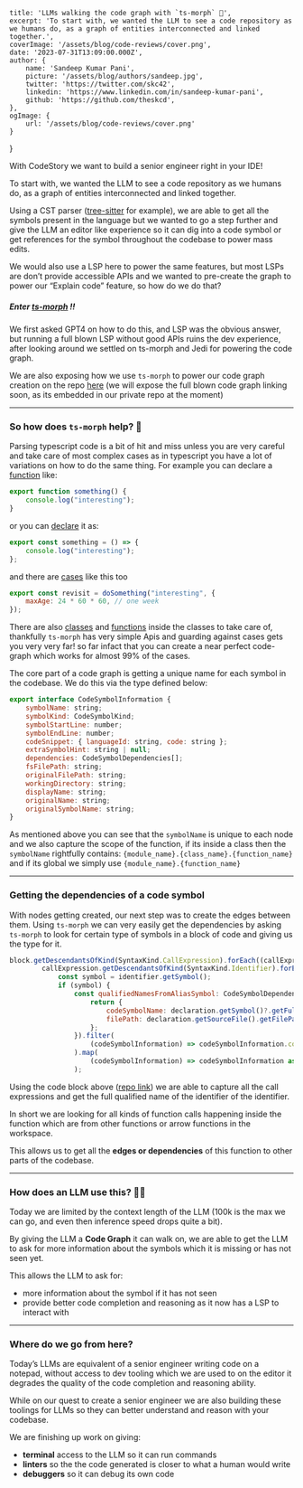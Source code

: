     title: 'LLMs walking the code graph with `ts-morph` 👣',
    excerpt: 'To start with, we wanted the LLM to see a code repository as we humans do, as a graph of entities interconnected and linked together.',
    coverImage: '/assets/blog/code-reviews/cover.png',
    date: '2023-07-31T13:09:00.000Z',
    author: {
        name: 'Sandeep Kumar Pani',
        picture: '/assets/blog/authors/sandeep.jpg',
        twitter: 'https://twitter.com/skc42',
        linkedin: 'https://www.linkedin.com/in/sandeep-kumar-pani',
        github: 'https://github.com/theskcd',
    },
    ogImage: {
        url: '/assets/blog/code-reviews/cover.png'
    }
}

With CodeStory we want to build a senior engineer right in your IDE!

To start with, we wanted the LLM to see a code repository as we humans do, as a graph of entities interconnected and linked together.

Using a CST parser ([tree-sitter](https://tree-sitter.github.io/tree-sitter/) for example), we are able to get all the symbols present in the language but we wanted to go a step further and give the LLM an editor like experience so it can dig into a code symbol or get references for the symbol throughout the codebase to power mass edits.

We would also use a LSP here to power the same features, but most LSPs are don’t provide accessible APIs and we wanted to pre-create the graph to power our “Explain code” feature, so how do we do that?

##### Enter [ts-morph](https://github.com/dsherret/ts-morph) ‼️

We first asked GPT4 on how to do this, and LSP was the obvious answer, but running a full blown LSP without good APIs ruins the dev experience, after looking around we settled on ts-morph and Jedi for powering the code graph.

We are also exposing how we use `ts-morph` to power our code graph creation on the repo [here](https://github.com/codestoryai/typescript_parsing) (we will expose the full blown code graph linking soon, as its embedded in our private repo at the moment)

---

### So how does `ts-morph` help? 👋

Parsing typescript code is a bit of hit and miss unless you are very careful and take care of most complex cases as in typescript you have a lot of variations on how to do the same thing. For example you can declare a [function](https://github.com/codestoryai/typescript_parsing/blob/main/parseRepo.ts#L134) like:

```js
export function something() {
    console.log("interesting");
}
```

or you can [declare](https://github.com/codestoryai/typescript_parsing/blob/main/parseRepo.ts#L195) it as:

```js
export const something = () => {
    console.log("interesting");
};
```

and there are [cases](https://github.com/codestoryai/typescript_parsing/blob/main/parseRepo.ts#L488) like this too

```js
export const revisit = doSomething("interesting", {
    maxAge: 24 * 60 * 60, // one week
});
```

There are also [classes](https://github.com/codestoryai/typescript_parsing/blob/main/parseRepo.ts#L301) and [functions](https://github.com/codestoryai/typescript_parsing/blob/main/parseRepo.ts#L338-L355) inside the classes to take care of, thankfully `ts-morph` has very simple Apis and guarding against cases gets you very very far! so far infact that you can create a near perfect code-graph which works for almost 99% of the cases.

The core part of a code graph is getting a unique name for each symbol in the codebase. We do this via the type defined below:

```js
export interface CodeSymbolInformation {
    symbolName: string;
    symbolKind: CodeSymbolKind;
    symbolStartLine: number;
    symbolEndLine: number;
    codeSnippet: { languageId: string, code: string };
    extraSymbolHint: string | null;
    dependencies: CodeSymbolDependencies[];
    fsFilePath: string;
    originalFilePath: string;
    workingDirectory: string;
    displayName: string;
    originalName: string;
    originalSymbolName: string;
}
```

As mentioned above you can see that the `symbolName` is unique to each node and we also capture the scope of the function, if its inside a class then the `symbolName` rightfully contains: `{module_name}.{class_name}.{function_name}` and if its global we simply use `{module_name}.{function_name}`

---

### Getting the dependencies of a code symbol

With nodes getting created, our next step was to create the edges between them. Using `ts-morph` we can very easily get the dependencies by asking `ts-morph` to look for certain type of symbols in a block of code and giving us the type for it.

```js
block.getDescendantsOfKind(SyntaxKind.CallExpression).forEach((callExpression) => {
        callExpression.getDescendantsOfKind(SyntaxKind.Identifier).forEach((identifier) => {
            const symbol = identifier.getSymbol();
            if (symbol) {
                const qualifiedNamesFromAliasSymbol: CodeSymbolDependencyWithFileInformation[] | undefined = symbol.getAliasedSymbol()?.getDeclarations().map((declaration) => {
                    return {
                        codeSymbolName: declaration.getSymbol()?.getFullyQualifiedName(),
                        filePath: declaration.getSourceFile().getFilePath(),
                    };
                }).filter(
                    (codeSymbolInformation) => codeSymbolInformation.codeSymbolName !== undefined
                ).map(
                    (codeSymbolInformation) => codeSymbolInformation as CodeSymbolDependencyWithFileInformation
                );
```

Using the code block above ([repo link](https://github.com/codestoryai/typescript_parsing/blob/main/parseRepo.ts#L669-L744)) we are able to capture all the call expressions and get the full qualified name of the identifier of the identifier.

In short we are looking for all kinds of function calls happening inside the function which are from other functions or arrow functions in the workspace.

This allows us to get all the **edges or dependencies** of this function to other parts of the codebase.

---

### How does an LLM use this? 👨‍💻

Today we are limited by the context length of the LLM (100k is the max we can go, and even then inference speed drops quite a bit).

By giving the LLM a **Code Graph** it can walk on, we are able to get the LLM to ask for more information about the symbols which it is missing or has not seen yet.

This allows the LLM to ask for:

-   more information about the symbol if it has not seen
-   provide better code completion and reasoning as it now has a LSP to interact with

---

### Where do we go from here?

Today’s LLMs are equivalent of a senior engineer writing code on a notepad, without access to dev tooling which we are used to on the editor it degrades the quality of the code completion and reasoning ability.

While on our quest to create a senior engineer we are also building these toolings for LLMs so they can better understand and reason with your codebase.

We are finishing up work on giving:

-   **terminal** access to the LLM so it can run commands
-   **linters** so the the code generated is closer to what a human would write
-   **debuggers** so it can debug its own code
